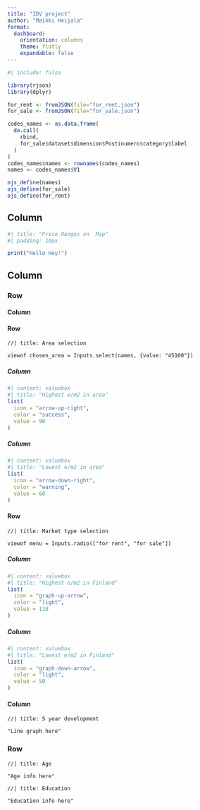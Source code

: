 ```yaml
---
title: "IDV project"
author: "Maikki Heijala"
format: 
  dashboard:
    orientation: columns
    theme: flatly
    expandable: false
---
```

```r
#| include: false

library(rjson)
library(dplyr)

for_rent <- fromJSON(file="for_rent.json")
for_sale <- fromJSON(file="for_sale.json")

codes_names <- as.data.frame(
  do.call(
    rbind,
    for_sale$dataset$dimension$Postinumero$category$label
  )
)
codes_names$names <- rownames(codes_names)
names <- codes_names$V1

ojs_define(names)
ojs_define(for_sale)
ojs_define(for_rent)

```
## Column {width="30%"}

```r
#| title: "Price Ranges on  Map"
#| padding: 10px

print("Hello Hey!")

```

## Column

### Row {height=60%}

#### Column

#### Row

```ojs
//| title: Area selection

viewof chosen_area = Inputs.select(names, {value: "45100"})

```

##### Column
```r
#| content: valuebox
#| title: "Highest e/m2 in area"
list(
  icon = "arrow-up-right",
  color = "success",
  value = 90
)
```

##### Column
```r
#| content: valuebox
#| title: "Lowest e/m2 in area"
list(
  icon = "arrow-down-right",
  color = "warning",
  value = 60
)
```

#### Row

```ojs
//| title: Market type selection

viewof menu = Inputs.radio(["for rent", "for sale"])

```

##### Column
```r
#| content: valuebox
#| title: "Highest e/m2 in Finland"
list(
  icon = "graph-up-arrow",
  color = "light",
  value = 110
)
```

##### Column
```r
#| content: valuebox
#| title: "Lowest e/m2 in Finland"
list(
  icon = "graph-down-arrow",
  color = "light",
  value = 50
)
```

#### Column

```ojs
//| title: 5 year development

"Line graph here"

```

### Row {.tabset}

```ojs
//| title: Age

"Age info here"

```


```ojs
//| title: Education

"Education info here"

```
